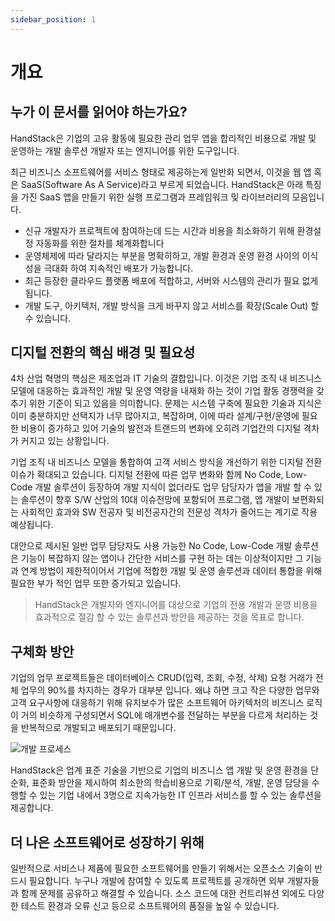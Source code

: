 ```yaml
---
sidebar_position: 1
---
```


# 개요


## 누가 이 문서를 읽어야 하는가요?

HandStack은 기업의 고유 활동에 필요한 관리 업무 앱을 합리적인 비용으로 개발 및 운영하는 개발 솔루션 개발자 또는 엔지니어를 위한 도구입니다. 

최근 비즈니스 소프트웨어를 서비스 형태로 제공하는게 일반화 되면서, 이것을 웹 앱 혹은 SaaS(Software As A Service)라고 부르게 되었습니다. HandStack은 아래 특징을 가진 SaaS 앱을 만들기 위한 실행 프로그램과 프레임워크 및 라이브러리의 모음입니다.

* 신규 개발자가 프로젝트에 참여하는데 드는 시간과 비용을 최소화하기 위해 환경설정 자동화를 위한 절차를 체계화합니다
* 운영체제에 따라 달라지는 부분을 명확히하고, 개발 환경과 운영 환경 사이의 이식성을 극대화 하여 지속적인 배포가 가능합니다.
* 최근 등장한 클라우드 플랫폼 배포에 적합하고, 서버와 시스템의 관리가 필요 없게 됩니다.
* 개발 도구, 아키텍처, 개발 방식을 크게 바꾸지 않고 서비스를 확장(Scale Out) 할 수 있습니다.

## 디지털 전환의 핵심 배경 및 필요성

4차 산업 혁명의 핵심은 제조업과 IT 기술의 결합입니다. 이것은 기업 조직 내 비즈니스 모델에 대응하는 효과적인 개발 및 운영 역량을 내재화 하는 것이 기업 활동 경쟁력을 갖추기 위한 기준이 되고 있음을 의미합니다. 문제는 시스템 구축에 필요한 기술과 지식은 이미 충분하지만 선택지가 너무 많아지고, 복잡하며, 이에 따라 설계/구현/운영에 필요한 비용이 증가하고 있어 기술의 발전과 트랜드의 변화에 오히려 기업간의 디지털 격차가 커지고 있는 상황입니다.

기업 조직 내 비즈니스 모델을 통합하여 고객 서비스 방식을 개선하기 위한 디지털 전환 이슈가 확대되고 있습니다. 디지털 전환에 따른 업무 변화와 함께 No Code, Low-Code 개발 솔루션이 등장하여 개발 지식이 없더라도 업무 담당자가 앱을 개발 할 수 있는 솔루션이 향후 S/W 산업의 10대 이슈전망에 포함되어 프로그램, 앱 개발이 보편화되는 사회적인 효과와 SW 전공자 및 비전공자간의 전문성 격차가 줄어드는 계기로 작용 예상됩니다.

대안으로 제시된 일반 업무 담당자도 사용 가능한 No Code, Low-Code 개발 솔루션은 기능이 복잡하지 않는 앱이나 간단한 서비스를 구현 하는 데는 이상적이지만 그 기능과 연계 방법이 제한적이어서 기업에 적합한 개발 및 운영 솔루션과 데이터 통합을 위해 필요한 부가 적인 업무 또한 증가되고 있습니다.

> HandStack은 개발자와 엔지니어를 대상으로 기업의 전용 개발과 운영 비용을 효과적으로 절감 할 수 있는 솔루션과 방안을 제공하는 것을 목표로 합니다.

## 구체화 방안

기업의 업무 프로젝트들은 데이터베이스 CRUD(입력, 조회, 수정, 삭제) 요청 거래가 전체 업무의 90%를 차지하는 경우가 대부분 입니다. 왜냐 하면 크고 작은 다양한 업무와 고객 요구사항에 대응하기 위해 유지보수가 많은 소프트웨어 아키텍처의 비즈니스 로직이 거의 비슷하게 구성되면서 SQL에 매개변수를 전달하는 부분을 다르게 처리하는 것을 반복적으로 개발되고 배포되기 때문입니다.

![개발 프로세스](img/devops-process.png)

HandStack은 업계 표준 기술을 기반으로 기업의 비즈니스 앱 개발 및 운영 환경을 단순화, 표준화 방안을 제시하여 최소한의 학습비용으로 기획/분석, 개발, 운영 담당을 수행할 수 있는 기업 내에서 3명으로 지속가능한 IT 인프라 서비스를 할 수 있는 솔루션을 제공합니다.

## 더 나은 소프트웨어로 성장하기 위해

일반적으로 서비스나 제품에 필요한 소프트웨어를 만들기 위해서는 오픈소스 기술이 반드시 필요합니다. 누구나 개발에 참여할 수 있도록 프로젝트를 공개하면 외부 개발자들과 함께 문제를 공유하고 해결할 수 있습니다. 소스 코드에 대한 컨트리뷰션 외에도 다양한 테스트 환경과 오류 신고 등으로 소프트웨어의 품질을 높일 수 있습니다.
